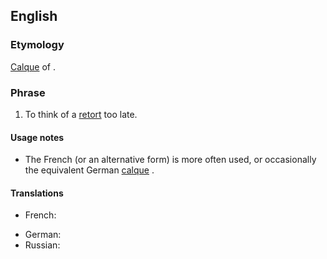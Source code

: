 ==English==

===Etymology===
[[calque|Calque]] of {{etyl|fr}} {{term|l'esprit d'escalier}}.

===Phrase===
{{infl|en|idiom|head=[[staircase]] [[wit]]}}

# {{rfquote-sense}} <!-- is this really a verb, as our def suggests? --> {{rare|idiom}} To think of a [[retort]] too late.

====Usage notes====
* The French {{term|l'esprit de l'escalier}} (or an alternative form) is more often used, or occasionally the equivalent German [[calque]] {{term|Treppenwitz}}.

====Translations====
{{trans-top|to think of a retort too late}}
* French: {{t-|fr|l'esprit de l'escalier}}
{{trans-mid}}
* German: {{t+|de|Treppenwitz|m}}
* Russian: {{t|ru|задний ум|m|sc=Cyrl|tr=zádnij um}}
{{trans-bottom}}